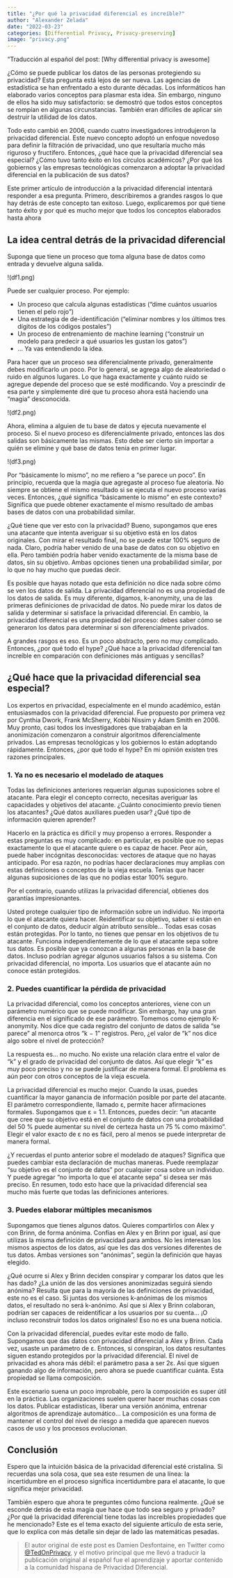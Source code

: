 ```yaml
---
title: "¿Por qué la privacidad diferencial es increíble?"
author: "Alexander Zelada"
date: "2022-03-23"
categories: [Differential Privacy, Privacy-preserving]
image: "privacy.png"
---
```


"Traducción al español del post: [Why differential privacy is awesome]

¿Cómo se puede publicar los datos de las personas protegiendo su privacidad? Esta pregunta está lejos de ser nueva. Las agencias de estadística se han enfrentado a esto durante décadas. Los informáticos han elaborado varios conceptos para plasmar esta idea. Sin embargo, ninguno de ellos ha sido muy satisfactorio: se demostró que todos estos conceptos se rompían en algunas circunstancias. También eran difíciles de aplicar sin destruir la utilidad de los datos.

Todo esto cambió en 2006, cuando cuatro investigadores introdujeron la privacidad diferencial. Este nuevo concepto adoptó un enfoque novedoso para definir la filtración de privacidad, uno que resultaría mucho más riguroso y fructífero. Entonces, ¿qué hace que la privacidad diferencial sea especial? ¿Cómo tuvo tanto éxito en los círculos académicos? ¿Por qué los gobiernos y las empresas tecnológicas comenzaron a adoptar la privacidad diferencial en la publicación de sus  datos?

Este primer artículo de introducción a la privacidad diferencial intentará responder a esa pregunta. Primero, describiremos a grandes rasgos lo que hay detrás de este concepto tan exitoso. Luego, explicaremos por qué tiene tanto éxito y por qué es mucho mejor que todos los conceptos elaborados hasta ahora


## La idea central detrás de la privacidad diferencial

Suponga que tiene un proceso que toma alguna base de datos como entrada y devuelve alguna salida.

!(df1.png)

Puede ser cualquier proceso. Por ejemplo:

- Un proceso que calcula algunas estadísticas ("dime cuántos usuarios tienen el pelo rojo")
- Una estrategia de de-identificación ("eliminar nombres y los últimos tres dígitos de los códigos postales")
- Un proceso de entrenamiento de machine learning ("construir un modelo para predecir a qué usuarios les gustan los gatos")
- ... Ya vas entendiendo la idea.

Para hacer que un proceso sea diferencialmente privado, generalmente debes modificarlo un poco. Por lo general, se agrega algo de aleatoriedad o ruido en algunos lugares. Lo que haga exactamente y cuánto ruido se agregue depende del proceso que se esté modificando. Voy a prescindir de esa parte y simplemente diré que tu proceso ahora está haciendo una “magia” desconocida.

!(df2.png)

Ahora, elimina a alguien de tu base de datos y ejecuta nuevamente el proceso. Si el nuevo proceso es diferencialmente privado, entonces las dos salidas son básicamente las mismas. Esto debe ser cierto sin importar a quién se elimine y qué base de datos tenía en primer lugar.

!(df3.png)

Por "básicamente lo mismo", no me refiero a "se parece un poco". En principio, recuerda que la magia que agregaste al proceso fue aleatoria. No siempre se obtiene el mismo resultado si se ejecuta el nuevo proceso varias veces. Entonces, ¿qué significa "básicamente lo mismo" en este contexto? Significa que puede obtener exactamente el mismo resultado de ambas bases de datos con una probabilidad similar.

¿Qué tiene que ver esto con la privacidad? Bueno, supongamos que eres una atacante que intenta averiguar si su objetivo está en los datos originales. Con mirar el resultado final, no se puede estar 100% seguro de nada. Claro, podría haber venido de una base de datos con su objetivo en ella. Pero también podría haber venido exactamente de la misma base de datos, sin su objetivo. Ambas opciones tienen una probabilidad similar, por lo que no hay mucho que puedas decir.

Es posible que hayas notado que esta definición no dice nada sobre cómo se ven los datos de salida. La privacidad diferencial no es una propiedad de los datos de salida. Es muy diferente, digamos, k-anonymity, una de las primeras definiciones de privacidad de datos. No puede mirar los datos de salida y determinar si satisface la privacidad diferencial. En cambio, la privacidad diferencial es una propiedad del proceso: debes saber cómo se generaron los datos para determinar si son diferencialmente privados.

A grandes rasgos es eso. Es un poco abstracto, pero no muy complicado. Entonces, ¿por qué todo el hype? ¿Qué hace a la privacidad diferencial tan increíble en comparación con definiciones más antiguas y sencillas?

## ¿Qué hace que la privacidad diferencial sea especial?

Los expertos en privacidad, especialmente en el mundo académico, están entusiasmados con la privacidad diferencial. Fue propuesto por primera vez por Cynthia Dwork, Frank McSherry, Kobbi Nissim y Adam Smith en 2006. Muy pronto, casi todos los investigadores que trabajaban en la anonimización comenzaron a construir algoritmos diferencialmente privados. Las empresas tecnológicas y los gobiernos lo están adoptando rápidamente. Entonces, ¿por qué todo el hype? En mi opinión existen tres razones principales.

### 1. Ya no es necesario el modelado de ataques

Todas las definiciones anteriores requerían algunas suposiciones sobre el atacante. Para elegir el concepto correcto, necesitas averiguar las capacidades y objetivos del atacante. ¿Cuánto conocimiento previo tienen los atacantes? ¿Qué datos auxiliares pueden usar? ¿Qué tipo de información quieren aprender?

Hacerlo en la práctica es difícil y muy propenso a errores. Responder a estas preguntas es muy complicado: en particular, es posible que no sepas exactamente lo que el atacante quiere o es capaz de hacer. Peor aún, puede haber incógnitas desconocidas: vectores de ataque que no hayas anticipado. Por esa razón, no podrías hacer declaraciones muy amplias con estas definiciones o conceptos de la vieja escuela. Tenías que hacer algunas suposiciones de las que no podías estar 100% seguro.

Por el contrario, cuando utilizas la privacidad diferencial, obtienes dos garantías impresionantes.

Usted protege cualquier tipo de información sobre un individuo. No importa lo que el atacante quiera hacer. Reidentificar su objetivo, saber si están en el conjunto de datos, deducir algún atributo sensible... Todas esas cosas están protegidas. Por lo tanto, no tienes que pensar en los objetivos de tu atacante.
Funciona independientemente de lo que el atacante sepa sobre tus datos. Es posible que ya conozcan a algunas personas en la base de datos. Incluso podrían agregar algunos usuarios falsos a su sistema. Con privacidad diferencial, no importa. Los usuarios que el atacante aún no conoce están protegidos.

### 2. Puedes cuantificar la pérdida de privacidad

La privacidad diferencial, como los conceptos anteriores, viene con un parámetro numérico que se puede modificar. Sin embargo, hay una gran diferencia en el significado de ese parámetro. Tomemos como ejemplo K-anonymity. Nos dice que cada registro del conjunto de datos de salida "se parece" al menorca otros “k − 1” registros. Pero, ¿el valor de “k” nos dice algo sobre el nivel de protección?

La respuesta es… no mucho. No existe una relación clara entre el valor de “k” y el grado de privacidad del conjunto de datos. Así que elegir “k” es muy poco preciso y no se puede justificar de manera formal. El problema es aún peor con otros conceptos de la vieja escuela.

La privacidad diferencial es mucho mejor. Cuando la usas, puedes cuantificar la mayor ganancia de información posible por parte del atacante. El parámetro correspondiente, llamado ε, permite hacer afirmaciones formales. Supongamos que ε = 1.1. Entonces, puedes decir: "un atacante que cree que su objetivo está en el conjunto de datos con una probabilidad del 50 % puede aumentar su nivel de certeza hasta un 75 % como máximo". Elegir el valor exacto de ε no es fácil, pero al menos se puede interpretar de manera formal.

¿Y recuerdas el punto anterior sobre el modelado de ataques? Significa que puedes cambiar esta declaración de muchas maneras. Puede reemplazar "su objetivo es el conjunto de datos" por cualquier cosa sobre un individuo. Y puede agregar "no importa lo que el atacante sepa" si desea ser más preciso. En resumen, todo esto hace que la privacidad diferencial sea mucho más fuerte que todas las definiciones anteriores.

### 3. Puedes elaborar múltiples mecanismos

Supongamos que tienes algunos datos. Quieres compartirlos con Alex y con Brinn, de forma anónima. Confías en Alex y en Brinn por igual, así que utilizas la misma definición de privacidad para ambos. No les interesan los mismos aspectos de los datos, así que les das dos versiones diferentes de tus datos. Ambas versiones son "anónimas", según la definición que hayas elegido.

¿Qué ocurre si Alex y Brinn deciden conspirar y comparar los datos que les has dado? ¿La unión de las dos versiones anonimizadas seguirá siendo anónima? Resulta que para la mayoría de las definiciones de privacidad, este no es el caso. Si juntas dos versiones k-anónimas de los mismos datos, el resultado no será k-anónimo. Así que si Alex y Brinn colaboran, podrían ser capaces de reidentificar a los usuarios por su cuenta... ¡O incluso reconstruir todos los datos originales! Eso no es una buena noticia.

Con la privacidad diferencial, puedes evitar este modo de fallo. Supongamos que das datos con privacidad diferencial a Alex y Brinn. Cada vez, usaste un parámetro de ε. Entonces, si conspiran, los datos resultantes siguen estando protegidos por la privacidad diferencial. El nivel de privacidad es ahora más débil: el parámetro pasa a ser 2ε. Así que siguen ganando algo de información, pero ahora se puede cuantificar cuánta. Esta propiedad se llama composición.

Este escenario suena un poco improbable, pero la composición es super útil en la práctica. Las organizaciones suelen querer hacer muchas cosas con los datos. Publicar estadísticas, liberar una versión anónima, entrenar algoritmos de aprendizaje automático... La composición es una forma de mantener el control del nivel de riesgo a medida que aparecen nuevos casos de uso y los procesos evolucionan.


## Conclusión

Espero que la intuición básica de la privacidad diferencial esté cristalina. Si recuerdas una sola cosa, que sea este resumen de una línea: la incertidumbre en el proceso significa incertidumbre para el atacante, lo que significa mejor privacidad.

También espero que ahora te preguntes cómo funciona realmente. ¿Qué se esconde detrás de esta magia que hace que todo sea seguro y privado? ¿Por qué la privacidad diferencial tiene todas las increíbles propiedades que he mencionado? Este es el tema exacto del siguiente artículo de esta serie, que lo explica con más detalle sin dejar de lado las matemáticas pesadas.

> El autor original de este post es Damien Desfontaine, en Twitter como [@TedOnPrivacy](https://twitter.com/TedOnPrivacy), y el motivo principal que me llevó a traducir la publicación original al español fue el aprendizaje y aportar contenido a la comunidad hispana de Privacidad Diferencial.
